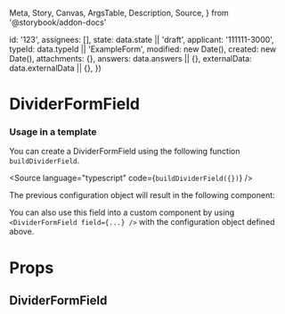   Meta,
  Story,
  Canvas,
  ArgsTable,
  Description,
  Source,
} from '@storybook/addon-docs'


  id: '123',
  assignees: [],
  state: data.state || 'draft',
  applicant: '111111-3000',
  typeId: data.typeId || 'ExampleForm',
  modified: new Date(),
  created: new Date(),
  attachments: {},
  answers: data.answers || {},
  externalData: data.externalData || {},
})

<Meta
  title="Application System/DividerFormField"
  component={DividerFormField}
/>

# DividerFormField

### Usage in a template

You can create a DividerFormField using the following function `buildDividerField`.

<Source language="typescript" code={`buildDividerField({})`} />

The previous configuration object will result in the following component:

<Canvas>
  <Story name="Default">
    <DividerFormField application={createMockApplication()} field={{}} />
  </Story>
</Canvas>

You can also use this field into a custom component by using `<DividerFormField field={...} />` with the configuration object defined above.

# Props

## DividerFormField

<ArgsTable of={DividerFormField} />
